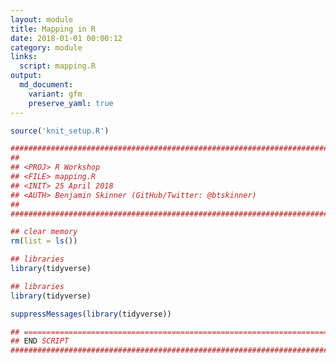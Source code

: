 ```yaml
---
layout: module
title: Mapping in R
date: 2018-01-01 00:00:12
category: module
links:
  script: mapping.R
output:
  md_document:
    variant: gfm
    preserve_yaml: true
---
```


```r
source('knit_setup.R')
```
```r
################################################################################
##
## <PROJ> R Workshop
## <FILE> mapping.R 
## <INIT> 25 April 2018
## <AUTH> Benjamin Skinner (GitHub/Twitter: @btskinner)
##
################################################################################

## clear memory
rm(list = ls())

## libraries
library(tidyverse)

```


```r
## libraries
library(tidyverse)

```

```r
suppressMessages(library(tidyverse))

```

```r

## =============================================================================
## END SCRIPT
################################################################################
```

